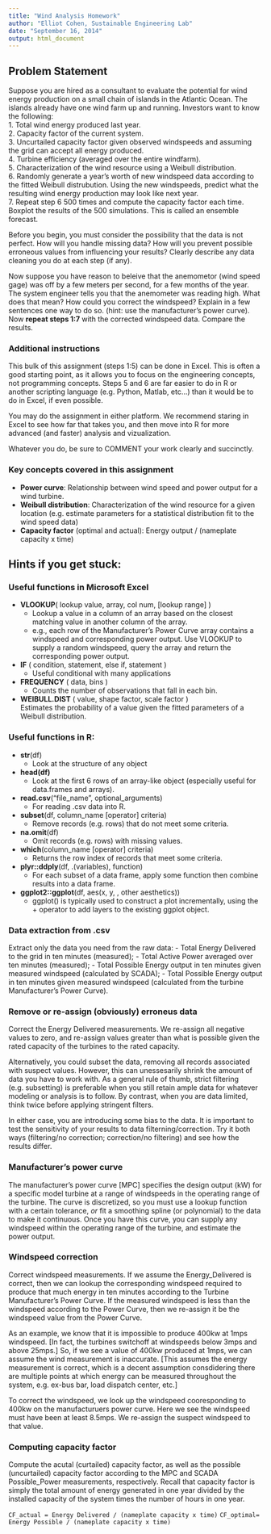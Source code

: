 ```yaml
---
title: "Wind Analysis Homework"
author: "Elliot Cohen, Sustainable Engineering Lab"
date: "September 16, 2014"
output: html_document
---
```

<link href="http://kevinburke.bitbucket.org/markdowncss/markdown.css" rel="stylesheet"></link>

## Problem Statement
Suppose you are hired as a consultant to evaluate the potential for wind energy production on a small chain of islands in the Atlantic Ocean.  The islands already have one wind farm up and running. Investors want to know the following:  
1. Total wind energy produced last year.  
2. Capacity factor of the current system.  
3. Uncurtailed capacity factor given observed windspeeds and assuming the grid can accept all energy produced.  
4. Turbine efficiency (averaged over the entire windfarm).  
5. Characterization of the wind resource using a Weibull distribution.  
6. Randomly generate a year's worth of new windspeed data according to the fitted Weibull distrubution. Using the new windspeeds, predict what the resulting wind energy production may look like next year.  
7. Repeat step 6 500 times and compute the capacity factor each time. Boxplot the results of the 500 simulations. This is called an ensemble forecast.  

Before you begin, you must consider the possibility that the data is not perfect.  How will you handle missing data?  How will you prevent possible erroneous values from influencing your results? Clearly describe any data cleaning you do at each step (if any). 

Now suppose you have reason to beleive that the anemometor (wind speed gage) was off by a few meters per second, for a few months of the year.  The system engineer tells you that the anemometer was reading high. What does that mean? How could you correct the windspeed?  Explain in a few sentences one way to do so. (hint: use the manufacturer's power curve).
Now **repeat steps 1:7** with the corrected windspeed data. Compare the results.

### Additional instructions
This bulk of this assignment (steps 1:5) can be done in Excel. This is often a good starting point, as it allows you to focus on the engineering concepts, not programming concepts. Steps 5 and 6 are far easier to do in R or another scripting language (e.g. Python, Matlab, etc...) than it would be to do in Excel, if even possible.

You may do the assignment in either platform. We recommend staring in Excel to see how far that takes you, and then move into R for more advanced (and faster) analysis and vizualization.

Whatever you do, be sure to COMMENT your work clearly and succinctly.

### Key concepts covered in this assignment
- **Power curve**: Relationship between wind speed and power output for a wind turbine.
- **Weibull distribution**: Characterization of the wind resource for a given location (e.g. estimate parameters for a statistical distribution fit to the wind speed data)
- **Capacity factor** (optimal and actual): Energy output / (nameplate capacity x time)

## Hints if you get stuck:
### Useful functions in Microsoft Excel
- **VLOOKUP**( lookup value, array, col num, [lookup range] )
    + Lookup a value in a column of an array based on the closest matching value in another column of the array.  
    + e.g., each row of the Manufacturer's Power Curve array contains a windspeed and corresponding power output. Use VLOOKUP to supply a random windspeed, query the array and return the corresponding power output.  
- **IF** ( condition, statement, else if, statement )  
    + Useful conditional with many applications
- **FREQUENCY** ( data, bins )  
    + Counts the number of observations that fall in each bin.
- **WEIBULL.DIST** ( value, shape factor, scale factor )  
Estimates the probability of a value given the fitted parameters of a Weibull distribution.  


### Useful functions in R:
- **str**(df)
    + Look at the structure of any object
- **head(df)** 
    + Look at the first 6 rows of an array-like object (especially useful for data.frames and arrays).
- **read.csv**("file_name", optional_arguments)
    + For reading .csv data into R.
- **subset**(df, column_name [operator] criteria)
    + Remove records (e.g. rows) that do not meet some criteria.
- **na.omit**(df)
    + Omit records (e.g. rows) with missing values.
- **which**(column_name [operator] criteria)
    + Returns the row index of records that meet some criteria.
- **plyr::ddply**(df, .(variables), function)
    + For each subset of a data frame, apply some function then combine results into a data frame.
- **ggplot2::ggplot**(df, aes(x, y, , other aesthetics))
    + ggplot() is typically used to construct a plot incrementally, using the + operator to add layers to the existing ggplot object.


### Data extraction from .csv
Extract only the data you need from the raw data:
- Total Energy Delivered to the grid in ten minutes (measured);
- Total Active Power averaged over ten minutes (measured);
- Total Possible Energy output in ten minutes given measured windspeed (calculated by SCADA);
- Total Possible Energy output in ten minutes given measured windspeed (calculated from the turbine Manufacturer's Power Curve).

### Remove or re-assign (obviously) erroneus data
Correct the Energy Delivered measurements. We re-assign all negative values to zero, and re-assign values greater than what is possible given the rated capacity of the turbines to the rated capacity.

Alternatively, you could subset the data, removing all records associated with suspect values.  However, this can unessesarily shrink the amount of data you have to work with. As a general rule of thumb, strict filtering (e.g. subsetting) is preferable when you still retain ample data for whatever modeling or analysis is to follow.  By contrast, when you are data limited, think twice before applying stringent filters. 

In either case, you are introducing some bias to the data.  It is important to test the sensitivity of your results to data filterning/correction.  Try it both ways (filtering/no correction; correction/no filtering) and see how the results differ.

### Manufacturer's power curve
The manufacturer's power curve [MPC] specifies the design output (kW) for a specific model turbine at a range of windspeeds in the operating range of the turbine. The curve is discretized, so you must use a lookup function with a certain tolerance, *or* fit a smoothing spline (or polynomial) to the data to make it continuous. Once you have this curve, you can supply any windspeed within the operating range of the turbine, and estimate the power output.

### Windspeed correction
Correct windspeed measurements. If we assume the Energy_Delivered is correct, then we can lookup the corresponding windspeed required to produce that much energy in ten minutes according to the Turbine Manufacturer's Power Curve.  If the measured windspeed is less than the windspeed according to the Power Curve, then we re-assign it be the windspeed value from the Power Curve. 

As an example, we know that it is impossible to produce 400kw at 1mps windspeed. [In fact, the turbines switchoff at windspeeds below 3mps and above 25mps.] So, if we see a value of 400kw produced at 1mps, we can assume the wind measurement is inaccurate. [This assumes the energy measurement is correct, which is a decent assumption consdidering there are multiple points at which energy can be measured throughout the system, e.g. ex-bus bar, load dispatch center, etc.] 

To correct the windspeed, we look up the windspeed cooresponding to 400kw on the manufacturuers power curve.  Here we see the windspeed must have been at least 8.5mps. We re-assign the suspect windspeed to that value.

### Computing capacity factor
Compute the acutal (curtailed) capacity factor, as well as the possible (uncurtailed) capacity factor according to the MPC and SCADA Possible_Power measurements, respectively. Recall that capacity factor is simply the total amount of energy generated in one year divided by the installed capacity of the system times the number of hours in one year.

```CF_actual = Energy Delivered / (nameplate capacity x time)```
```CF_optimal= Energy Possible / (nameplate capacity x time)```